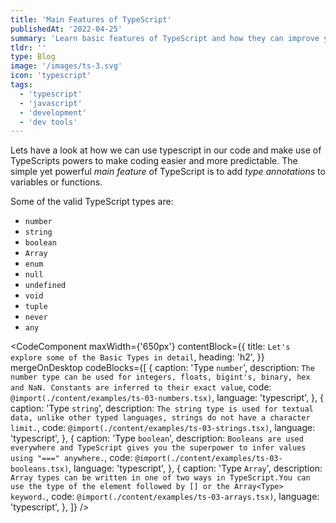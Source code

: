 ```yaml
---
title: 'Main Features of TypeScript'
publishedAt: '2022-04-25'
summary: 'Learn basic features of TypeScript and how they can improve your development flow.'
tldr: ''
type: Blog
image: '/images/ts-3.svg'
icon: 'typescript'
tags:
  - 'typescript'
  - 'javascript'
  - 'development'
  - 'dev tools'
---
```


Lets have a look at how we can use typescript in our code and make use of TypeScripts powers to make
coding easier and more predictable. The simple yet powerful _main feature_ of TypeScript is to add
_type annotations_ to variables or functions.

Some of the valid TypeScript types are:

- `number`
- `string`
- `boolean`
- `Array`
- `enum`
- `null`
- `undefined`
- `void`
- `tuple`
- `never`
- `any`

<CodeComponent
  maxWidth={'650px'}
  contentBlock={{
    title: `Let's explore some of the Basic Types in detail`,
    heading: 'h2',
  }}
  mergeOnDesktop
  codeBlocks={[
    {
      caption: 'Type `number`',
      description: `The number type can be used for integers, floats, bigint's, binary, hex and NaN. Constants are
      inferred to their exact value`,
      code: `@import(./content/examples/ts-03-numbers.tsx)`,
      language: 'typescript',
    },
    {
      caption: 'Type `string`',
      description: `The string type is used for textual data, unlike other typed languages, strings do not have a
      character limit.`,
      code: `@import(./content/examples/ts-03-strings.tsx)`,
      language: 'typescript',
    },
    {
      caption: 'Type `boolean`',
      description: `Booleans are used everywhere and TypeScript gives you the superpower to infer values using "==="
      anywhere.`,
      code: `@import(./content/examples/ts-03-booleans.tsx)`,
      language: 'typescript',
    },
    {
      caption: 'Type `Array`',
      description: `Array types can be written in one of two ways in TypeScript.You can use the type
      of the element followed by [] or the Array<Type> keyword.`,
      code: `@import(./content/examples/ts-03-arrays.tsx)`,
      language: 'typescript',
    },
  ]}
/>
